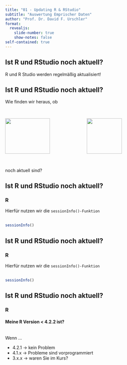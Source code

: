 ```yaml
---
title: "01 - Updating R & RStudio"
subtitle: "Auswertung Emprischer Daten"
author: "Prof. Dr. David F. Urschler"
format: 
  revealjs:
    slide-number: true
    show-notes: false
self-contained: true
---
```


## Ist R und RStudio noch aktuell?

R und R Studio werden regelmäßig aktualisiert!



## Ist R und RStudio noch aktuell?

Wie finden wir heraus, ob
<br><br>

:::: {.columns}

::: {.column width="50%"}
![](https://www.r-project.org/logo/Rlogo.png){fig-alt="R logo" width="3.8cm" height="3cm"}
:::

::: {.column width="50%"}
![](https://www.rstudio.com/wp-content/uploads/2018/10/RStudio-Logo.png){fig-alt="R logo"   height="3cm"}
:::

::::

<br>
noch aktuell sind?  


## Ist R und RStudio noch aktuell?

### R

Hierfür nutzen wir die `sessionInfo()-Funktion`
<br><br>
```r
sessionInfo()
```

## Ist R und RStudio noch aktuell?
### R

Hierfür nutzen wir die `sessionInfo()-Funktion`
<br><br>
```r
sessionInfo()
```

## Ist R und RStudio noch aktuell?
### R
#### Meine R Version < 4.2.2 ist?
  
<br>Wenn ...

- 4.2.1 -> kein Problem
- 4.1.x -> Probleme sind vorprogrammiert
- 3.x.x -> waren Sie im Kurs?
